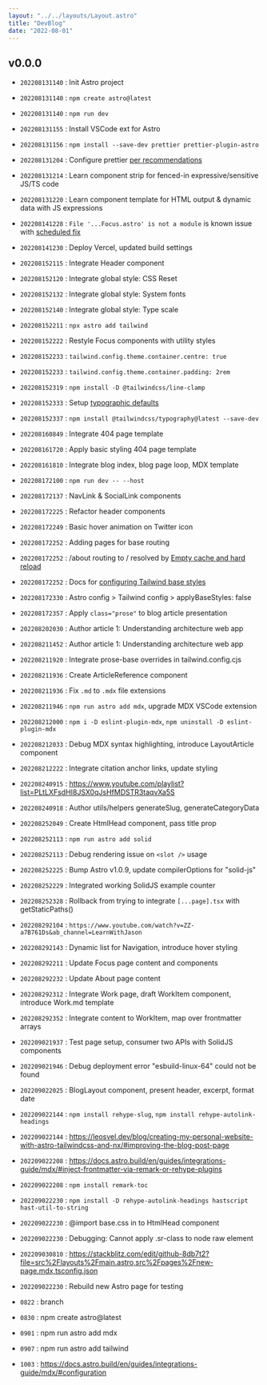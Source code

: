 ```yaml
---
layout: "../../layouts/Layout.astro"
title: "DevBlog"
date: "2022-08-01"
---
```


## v0.0.0

- `202208131140` : Init Astro project
- `202208131140` : `npm create astro@latest`
- `202208131140` : `npm run dev`
- `202208131155` : Install VSCode ext for Astro
- `202208131156` : `npm install --save-dev prettier prettier-plugin-astro`
- `202208131204` : Configure prettier [per recommendations](https://github.com/withastro/prettier-plugin-astro#using-in-vs-code)
- `202208131214` : Learn component strip for fenced-in expressive/sensitive JS/TS code
- `202208131220` : Learn component template for HTML output & dynamic data with JS expressions
- `202208141228` : `File '...Focus.astro' is not a module` is known issue with [scheduled fix](https://github.com/withastro/language-tools/pull/335)
- `202208141230` : Deploy Vercel, updated build settings
- `202208152115` : Integrate Header component
- `202208152120` : Integrate global style: CSS Reset
- `202208152132` : Integrate global style: System fonts
- `202208152140` : Integrate global style: Type scale
- `202208152211` : `npx astro add tailwind`
- `202208152222` : Restyle Focus components with utility styles
- `202208152233` : `tailwind.config.theme.container.centre: true`
- `202208152233` : `tailwind.config.theme.container.padding: 2rem`
- `202208152319` : `npm install -D @tailwindcss/line-clamp`
- `202208152333` : Setup [typographic defaults](https://www.themes.dev/blog/typographic-defaults-in-tailwind-css/)
- `202208152337` : `npm install @tailwindcss/typography@latest --save-dev`
- `202208160849` : Integrate 404 page template
- `202208161720` : Apply basic styling 404 page template
- `202208161810` : Integrate blog index, blog page loop, MDX template
- `202208172100` : `npm run dev -- --host`
- `202208172137` : NavLink & SocialLink components
- `202208172225` : Refactor header components
- `202208172249` : Basic hover animation on Twitter icon
- `202208172252` : Adding pages for base routing
- `202208172252` : /about routing to / resolved by [Empty cache and hard reload](https://superuser.com/a/869739)
- `202208172252` : Docs for [configuring Tailwind base styles](https://docs.astro.build/en/guides/integrations-guide/tailwind/#configapplybasestyles)
- `202208172330` : Astro config > Tailwind config > applyBaseStyles: false
- `202208172357` : Apply `class="prose"` to blog article presentation
- `202208202030` : Author article 1: Understanding architecture web app
- `202208211452` : Author article 1: Understanding architecture web app
- `202208211920` : Integrate prose-base overrides in tailwind.config.cjs
- `202208211936` : Create ArticleReference component
- `202208211936` : Fix `.md` to `.mdx` file extensions
- `202208211946` : `npm run astro add mdx`, upgrade MDX VSCode extension
- `202208212000` : `npm i -D eslint-plugin-mdx`, `npm uninstall -D eslint-plugin-mdx`
- `202208212033` : Debug MDX syntax highlighting, introduce LayoutArticle component
- `202208212222` : Integrate citation anchor links, update styling
- `202208240915` : https://www.youtube.com/playlist?list=PLtLXFsdHI8JSX0qJsHfMDSTR3taqvXa5S
- `202208240918` : Author utils/helpers generateSlug, generateCategoryData
- `202208252049` : Create HtmlHead component, pass title prop
- `202208252113` : `npm run astro add solid`
- `202208252113` : Debug rendering issue on `<slot />` usage
- `202208252225` : Bump Astro v1.0.9, update compilerOptions for "solid-js"
- `202208252229` : Integrated working SolidJS example counter
- `202208252328` : Rollback from trying to integrate `[...page].tsx` with getStaticPaths()
- `202208292104` : `https://www.youtube.com/watch?v=ZZ-a7B761Ds&ab_channel=LearnWithJason`
- `202208292143` : Dynamic list for Navigation, introduce hover styling
- `202208292211` : Update Focus page content and components
- `202208292232` : Update About page content
- `202208292312` : Integrate Work page, draft WorkItem component, introduce Work.md template
- `202208292352` : Integrate content to WorkItem, map over frontmatter arrays
- `202209021937` : Test page setup, consumer two APIs with SolidJS components
- `202209021946` : Debug deployment error "esbuild-linux-64" could not be found
- `202209022025` : BlogLayout component, present header, excerpt, format date
- `202209022144` : `npm install rehype-slug`, `npm install rehype-autolink-headings`
- `202209022144` : https://leosvel.dev/blog/creating-my-personal-website-with-astro-tailwindcss-and-nx/#improving-the-blog-post-page
- `202209022208` : https://docs.astro.build/en/guides/integrations-guide/mdx/#inject-frontmatter-via-remark-or-rehype-plugins
- `202209022208` : `npm install remark-toc`
- `202209022230` : `npm install -D rehype-autolink-headings hastscript hast-util-to-string`
- `202209022230` : @import base.css in to HtmlHead component
- `202209022230` : Debugging: Cannot apply .sr-class to node raw element
- `202209030810` : https://stackblitz.com/edit/github-8db7t2?file=src%2Flayouts%2Fmain.astro,src%2Fpages%2Fnew-page.mdx,tsconfig.json
- `202209022230` : Rebuild new Astro page for testing

- `0822` : branch
- `0830` : npm create astro@latest
- `0901` : npm run astro add mdx
- `0907` : npm run astro add tailwind
- `1003` : https://docs.astro.build/en/guides/integrations-guide/mdx/#configuration
